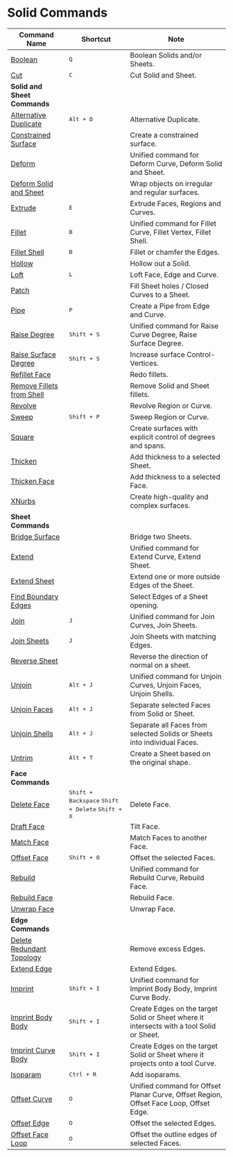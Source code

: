 # Solid Commands

| Command Name                                                 | Shortcut                     | Note                                                                                     |
| ------------------------------------------------------------ | ---------------------------- | ---------------------------------------------------------------------------------------- |
| [Boolean](/solid/boolean)                                     | <kbd>Q</kbd>                 | Boolean Solids and/or Sheets.                                                           |
| [Cut](/solid/cut)                                             | <kbd>C</kbd>                 | Cut Solid and Sheet.                                                                    |
| **Solid and Sheet Commands**                                 |                              |                                                                                          |
| [Alternative Duplicate](/solid/alternative-duplicate)         | <kbd>Alt + D</kbd>           | Alternative Duplicate.                                                                  |
| [Constrained Surface](/solid/constrained-surface)             |                              | Create a constrained surface.                                                           |
| [Deform](/solid/deform)                                      |                               | Unified command for Deform Curve, Deform Solid and Sheet.                               |
| [Deform Solid and Sheet](/solid/deform-solid-and-sheet)       |                               | Wrap objects on irregular and regular surfaces.                                        |
| [Extrude](/solid/extrude)                                     | <kbd>E</kbd>                 | Extrude Faces, Regions and Curves.                                                      |
| [Fillet](/solid/fillet)                                       | <kbd>B</kbd>                 | Unified command for Fillet Curve, Fillet Vertex, Fillet Shell.                          |
| [Fillet Shell](/solid/fillet-shell)                           | <kbd>B</kbd>                 | Fillet or chamfer the Edges.                                                            |
| [Hollow](/solid/hollow)                                       |                              | Hollow out a Solid.                                                                     |
| [Loft](/solid/loft)                                           | <kbd>L</kbd>                 | Loft Face, Edge and Curve.                                                              |
| [Patch](/solid/patch)                                         |                              | Fill Sheet holes / Closed Curves to a Sheet.                                            |
| [Pipe](/solid/pipe)                                           | <kbd>P</kbd>                 | Create a Pipe from Edge and Curve.                                                      |
| [Raise Degree](/solid/raise-degree)                           | <kbd>Shift + S</kbd>         | Unified command for Raise Curve Degree, Raise Surface Degree.                           |
| [Raise Surface Degree](/solid/raise-surface-degree)           | <kbd>Shift + S</kbd>         | Increase surface Control-Vertices.                                                      |
| [Refillet Face](/solid/refillet-face)                         |                              | Redo fillets.                                                                           |
| [Remove Fillets from Shell](/solid/remove-fillets-from-shell) |                              | Remove Solid and Sheet fillets.                                                         |
| [Revolve](/solid/revolve)                                     |                              | Revolve Region or Curve.                                                                |
| [Sweep](/solid/sweep)                                         | <kbd>Shift + P</kbd>         | Sweep Region or Curve.                                                                  |
| [Square](/solid/square)                                       |                               | Create surfaces with explicit control of degrees and spans.                            |
| [Thicken](/solid/thicken)                                     |                              | Add thickness to a selected Sheet.                                                      |
| [Thicken Face](/solid/thicken-face)                           |                              | Add thickness to a selected Face.                                                       |
| [XNurbs](/solid/xnurbs)                                       |                               | Create high-quality and complex surfaces.                                              |
| **Sheet Commands**                                           |                              |                                                                                          |
| [Bridge Surface](/solid/bridge-surface)                       |                              | Bridge two Sheets.                                                                      |
| [Extend](/solid/extend)                                       |                              | Unified command for Extend Curve, Extend Sheet.                                         |
| [Extend Sheet](/solid/extend-sheet)                           |                              | Extend one or more outside Edges of the Sheet.                                          |
| [Find Boundary Edges](/solid/find-boundary-edges)             |                              | Select Edges of a Sheet opening.                                                        |
| [Join](/solid/join)                                           | <kbd>J</kbd>                 | Unified command for Join Curves, Join Sheets.                                           |
| [Join Sheets](/solid/join-sheets)                             | <kbd>J</kbd>                 | Join Sheets with matching Edges.                                                        |
| [Reverse Sheet](/solid/reverse-sheet)                         |                              | Reverse the direction of normal on a sheet.                                             |
| [Unjoin](/solid/unjoin)                                       | <kbd>Alt + J</kbd>           | Unified command for Unjoin Curves, Unjoin Faces, Unjoin Shells.                         |
| [Unjoin Faces](/solid/unjoin-faces)                           | <kbd>Alt + J</kbd>           | Separate selected Faces from Solid or Sheet.                                            |
| [Unjoin Shells](/solid/unjoin-shells)                         | <kbd>Alt + J</kbd>           | Separate all Faces from selected Solids or Sheets into individual Faces.                |
| [Untrim](/solid/untrim)                                       | <kbd>Alt + T</kbd>           | Create a Sheet based on the original shape.                                             |
| **Face Commands**                                            |                              |                                                                                          |
| [Delete Face](/solid/delete-face)                             |<kbd>Shift + Backspace</kbd> <kbd>Shift + Delete</kbd> <kbd>Shift + X</kbd> | Delete Face.                              |
| [Draft Face](/solid/draft-face)                               |                              | Tilt Face.                                                                              |
| [Match Face](/solid/match-face)                               |                              | Match Faces to another Face.                                                            |
| [Offset Face](/solid/offset-face)                             | <kbd>Shift + O</kbd>         | Offset the selected Faces.                                                               |
| [Rebuild](/solid/rebuild)                                     |                              | Unified command for Rebuild Curve, Rebuild Face.                                        |
| [Rebuild Face](/solid/rebuild-face)                           |                              | Rebuild Face.                                                                           |
| [Unwrap Face](/solid/unwrap-face)                             |                              | Unwrap Face.                                                                            |
| **Edge Commands**                                            |                              |                                                                                          |
| [Delete Redundant Topology](/solid/delete-redundant-topology) |                              | Remove excess Edges.                                                                      |
| [Extend Edge](/solid/extend-edge)                             |                              | Extend Edges.                                                                             |
| [Imprint](/solid/imprint)                                     | <kbd>Shift + I</kbd>         | Unified command for Imprint Body Body, Imprint Curve Body.                                |
| [Imprint Body Body](/solid/imprint-body-body)                 | <kbd>Shift + I</kbd>         | Create Edges on the target Solid or Sheet where it intersects with a tool Solid or Sheet. |
| [Imprint Curve Body](/solid/imprint-curve-body)               | <kbd>Shift + I</kbd>         | Create Edges on the target Solid or Sheet where it projects onto a tool Curve.            |
| [Isoparam](/solid/isoparam)                                   | <kbd>Ctrl + R</kbd>          | Add isoparams.                                                                            |
| [Offset Curve](/solid/offset-curve)                           | <kbd>O</kbd>                 | Unified command for Offset Planar Curve, Offset Region, Offset Face Loop, Offset Edge.   |
| [Offset Edge](/solid/offset-edge)                             | <kbd>O</kbd>                 | Offset the selected Edges.                                                               |
| [Offset Face Loop](/solid/offset-face-loop)                   | <kbd>O</kbd>                 | Offset the outline edges of selected Faces.                                              |
